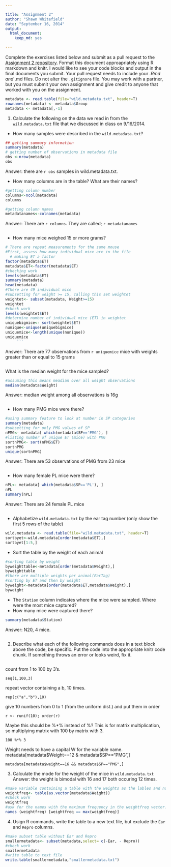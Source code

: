 ```yaml
---

title: "Assignment 2"
author: "Shawn Whitefield"
date: "September 16, 2014"
output:
  html_document:
    keep_md: yes
  
---
```


Complete the exercises listed below and submit as a pull request to the [Assignment 2 repository](http://www.github.com/microbialinformatics/assignment02).  Format this document approapriately using R markdown and knitr. I would like to see your code blocks and output in the final documents you submit. Your pull request needs to include your *.Rmd and *.md files. Do not alter the `.gitignore` file. You may work with a partner, but you must submit your own assignment and give credit to anyone that worked with you on the assignment.

```r
metadata <- read.table(file="wild.metadata.txt", header=T)
rownames(metadata) <- metadata$Group
metadata <- metadata[,-1]
```

1.  Calculate the following on the data we read in from the `wild.metadata.txt` file that we discussed in class on 9/16/2014.

  * How many samples were described in the `wild.metadata.txt`?

```r
## getting summary information
summary(metadata)
# getting number of observations in metadata file
obs <-nrow(metadata)
obs
```
 Answer: there are `r obs` samples in wild.metadata.txt.
 
 * How many columns are in the table? What are their names?
```r
#getting column number
columns<-ncol(metadata)
columns

#getting column names
metadatanames<-colnames(metadata)
```
Answer: There are `r columns`. They are called; `r metadatanames`
```r

```
* How many mice weighed 15 or more grams?
```r
# There are repeat measurements for the same mouse
#First, assess how many individual mice are in the file
  # making ET a factor
factor(metadata$ET)
metadata$ET<-factor(metadata$ET)
#checking work
levels(metadata$ET)
summary(metadata)
head(metadata)
#There are 49 individual mice
#subsetting for weight >= 15, calling this set weightet
weightet<- subset(metadata, Weight>=15)
weightet
#check work
levels(weightet$ET)
#determine number of individual mice (ET) in weightet
uniquebigmice<- sort(weightet$ET)
nunique<-unique(uniquebigmice)
uniquemice<-length(unique(nunique))
uniquemice
     ```
```
Answer: There are 77 observations from `r uniquemice` mice with weights greater than or equal to 15 grams
```r

```

What is the median weight for the mice sampled?
```r
#assuming this means meadian over all weight observations
median(metadata$Weight)
```
Answer: median weight among all observations is 16g
```r

```
* How many PMG mice were there?
```r
#using summary feature to look at number in SP categories
summary(metadata)
#subsetting for only PMG values of SP
nPMG<- metadata[ which(metadata$SP=='PMG'), ]
#listing number of unique ET (mice) with PMG
sortnPMG<- sort(nPMG$ET)
sortnPMG
unique(sortnPMG)
```
Answer: There are 53 observations of PMG from 23 mice
```r

```

* How many female PL mice were there?
```r
nPL<- metadata[ which(metadata$SP=='PL'), ]
nPL
summary(nPL)
```
Answer: There are 24 female PL mice
```r

```

* Alphabetize `wild.metadata.txt` by the ear tag number (only show the first 5 rows of the table) 
```r
wild.metadata <- read.table(file="wild.metadata.txt", header=T)
sortbyet<-wild.metadata[order(metadata$ET),]
sortbyet[1:5,]
```

* Sort the table by the weight of each animal
```r
#sorting table by weight
byweighttable<-metadata[order(metadata$Weight),]
byweighttable
#there are multiple weights per animal(EarTag)
#sorting by ET and then by weight
byweight<-metadata[order(metadata$ET,metadata$Weight),]
byweight

```
* The `Station` column indicates where the mice were sampled. Where were the most mice captured? 
* How many mice were captured there?
```r
summary(metadata$Station)
```
Answer: N20, 4 mice.
```r

```

2.  Describe what each of the following commands does in a text block above the code, be specific. Put the code into the appropriate knitr code chunk. If something throws an error or looks weird, fix it.
```r

```
count from 1 to 100 by 3's.
```
seq(1,100,3)
```
repeat vector containing a b, 10 times.
```
rep(c("a","b"),10)
```
give 10 numbers from 0 to 1 (from the uniform dist.) and put them in order
```
r <- runif(10); order(r)
```
Maybe this should be %*% instead of %? This is for matrix multiplication, so multiplying matrix with 100 by matrix with 3. 
```
100 %*% 3
```
Weight needs to have a capital W for the variable name. 
metadata[metadata$Weight==12 & metadata$SP=="PMG",]
```
metadata[metadata$weight==16 && metadata$SP=="PMG",]
```


3.	Calculate the mode for the weight of the mice in `wild.metadata.txt`
Answer: the weight is bimodal with 16 and 17 both occuring 12 times.
```r
#make variable containing a table with the weights as the lables and number of observations for each label in a vector.
weightfreq<- table(as.vector(metadata$Weight))
#check work
weightfreq
#ask for the names with the maximum frequency in the weightfreq vector.
names (weightfreq) [weightfreq == max(weightfreq)]
```

4.	Usign R commands, write the table to a new text file, but exclude the `Ear` and `Repro` columns.
```r
#make subset table without Ear and Repro
smallermetadata<- subset(metadata,select= c(-Ear, - Repro))
#check work
smallermetadata
#write table to text file
write.table(smallermetadata,"smallermetadata.txt")
```

